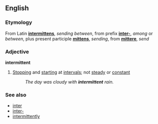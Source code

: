 ==English==

===Etymology===
From Latin '''[[intermittens]]''', ''sending between'', from prefix '''[[inter-]]''', ''among'' or ''between'', plus present participle '''[[mittens]]''', ''sending'', from '''[[mittere]]''', ''send''

===Adjective===
'''intermittent'''
# [[Stop]]ping and [[start]]ing at [[interval]]s; not [[steady]] or [[constant]]
#:''The day was cloudy with '''intermittent''' rain.''

===See also===
*[[inter]]
*[[inter-]]
*[[intermittently]]
